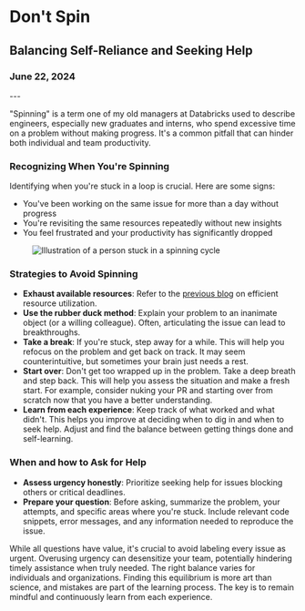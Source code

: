 
<h1 className="mb-0">Don't Spin</h1>
<h2 className="mt-2 text-lg font-semibold text-gray-600">Balancing Self-Reliance and Seeking Help</h2>
<h3 className="mt-1 text-sm text-gray-400">June 22, 2024</h3>
---

"Spinning" is a term one of my old managers at Databricks used to describe engineers, especially new graduates and interns, who spend excessive time on a problem without making progress. It's a common pitfall that can hinder both individual and team productivity.

### Recognizing When You're Spinning
Identifying when you're stuck in a loop is crucial. Here are some signs:

- You've been working on the same issue for more than a day without progress
- You're revisiting the same resources repeatedly without new insights
- You feel frustrated and your productivity has significantly dropped

<figure className="my-6">
  <Image priority={true} src="/dont-spin.jpg" width={718} height={404} alt="Illustration of a person stuck in a spinning cycle" className="rounded-lg shadow-md" />
</figure>

### Strategies to Avoid Spinning

- **Exhaust available resources**: Refer to the [previous blog](/posts/1-searching-for-the-right-answer) on efficient resource utilization.
- **Use the rubber duck method**: Explain your problem to an inanimate object (or a willing colleague). Often, articulating the issue can lead to breakthroughs.
- **Take a break**: If you're stuck, step away for a while. This will help you refocus on the problem and get back on track. It may seem counterintuitive, but sometimes your brain just needs a rest.
- **Start over**: Don't get too wrapped up in the problem. Take a deep breath and step back. This will help you assess the situation and make a fresh start. For example, consider nuking your PR and starting over from scratch now that you have a better understanding.
- **Learn from each experience**: Keep track of what worked and what didn't. This helps you improve at deciding when to dig in and when to seek help. Adjust and find the balance between getting things done and self-learning.

### When and how to Ask for Help

- **Assess urgency honestly**: Prioritize seeking help for issues blocking others or critical deadlines.
- **Prepare your question**: Before asking, summarize the problem, your attempts, and specific areas where you're stuck. Include relevant code snippets, error messages, and any information needed to reproduce the issue.

While all questions have value, it's crucial to avoid labeling every issue as urgent. Overusing urgency can desensitize your team, potentially hindering timely assistance when truly needed. The right balance varies for individuals and organizations. Finding this equilibrium is more art than science, and mistakes are part of the learning process. The key is to remain mindful and continuously learn from each experience.
